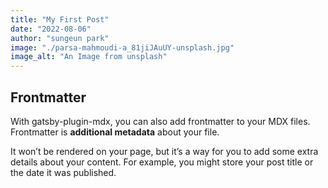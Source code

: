 ```yaml
---
title: "My First Post"
date: "2022-08-06"
author: "sungeun park"
image: "./parsa-mahmoudi-a_81jiJAuUY-unsplash.jpg"
image_alt: "An Image from unsplash"
---
```


## Frontmatter

With gatsby-plugin-mdx, you can also add frontmatter to your MDX files.
Frontmatter is **additional metadata** about your file.

It won’t be rendered on your page,
but it’s a way for you to add some extra details about your content.
For example, you might store your post title or the date it was published.
